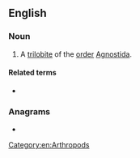 ==English==

===Noun===
{{en-noun}}

# A [[trilobite]] of the [[order]] [[Agnostida]].

====Related terms====
* {{l|en|agnostoid}}

===Anagrams===
* {{anagrams|en|a=adginost|antigods|doatings|gonatids|sit-and-go}}

[[Category:en:Arthropods]]
